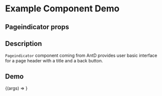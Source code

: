 
<Meta title="Example/Pageindicator" component={Pageindicator} />

# Example Component Demo

## Pageindicator props
<Props of={Pageindicator} />

## Description

`Pageindicator` component coming from AntD provides user basic interface for a page header with a title and a back button.

## Demo

<Canvas>
  <Story name="Example Pageindicator">
    {(args) => <Pageindicator {...args} />}
  </Story>
</Canvas>
